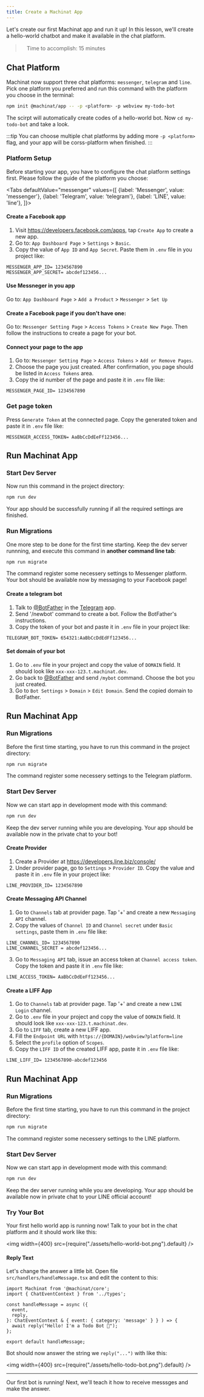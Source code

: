 ```yaml
---
title: Create a Machinat App
---
```


Let's create our first Machinat app and run it up! In this lesson, we'll create a
hello-world chatbot and make it available in the chat platform.

>　Time to accomplish: 15 minutes

## Chat Platform

Machinat now support three chat platforms: `messenger`, `telegram` and `line`.
Pick one platform you preferred and run this command with the platform you choose
in the terminal:

```bash
npm init @machinat/app -- -p <platform> -p webview my-todo-bot
```

The scirpt will automatically create codes of a hello-world bot. Now
`cd my-todo-bot` and take a look.

:::tip
You can choose multiple chat platforms by adding more `-p <platform>` flag, and
your app will be corss-platform when finished.
:::

### Platform Setup

Before starting your app, you have to configure the chat platform settings first.
Please follow the guide of the platform you choose:


<Tabs
  defaultValue="messenger"
  values={[
    {label: 'Messenger', value: 'messenger'},
    {label: 'Telegram', value: 'telegram'},
    {label: 'LINE', value: 'line'},
  ]}>
  <TabItem value="messenger">


#### Create a Facebook app
  1. Visit https://developers.facebook.com/apps, tap `Create App` to create a new app.
  2. Go to: `App Dashboard Page` > `Settings` > `Basic`.
  3. Copy the value of `App ID` and `App Secret`. Paste them in `.env` file in
     you project like:

```
MESSENGER_APP_ID= 1234567890
MESSENGER_APP_SECRET= abcdef123456...
```

#### Use Messneger in you app
  Go to: `App Dashboard Page` > `Add a Product` > `Messenger` > `Set Up`

#### Create a Facebook page if you don't have one:
  Go to: `Messenger Setting Page` > `Access Tokens` > `Create New Page`.
  Then follow the instructions to create a page for your bot.

#### Connect your page to the app
  1. Go to: `Messenger Setting Page` > `Access Tokens` > `Add or Remove Pages`.
  2. Choose the page you just created. After confirmation, you page should be
     listed in `Access Tokens` area.
  3. Copy the id number of the page and paste it in `.env` file like:

```
MESSENGER_PAGE_ID= 1234567890
```

### Get page token
  Press `Generate Token` at the connected page. Copy the generated token and
  paste it in `.env` file like:

```
MESSENGER_ACCESS_TOKEN= AaBbCcDdEeFf123456...
```

## Run Machinat App

### Start Dev Server

Now run this command in the project directory:

```bash
npm run dev
````

Your app should be successfully running if all the required settings are
finished.

### Run Migrations

One more step to be done for the first time starting.
Keep the dev server runnning, and execute this command in **another command line
tab**:

```bash
npm run migrate
```

The command register some necessery settings to Messenger platform. Your bot
should be available now by messaging to your Facebook page!


  </TabItem>
  <TabItem value="telegram">


#### Create a telegram bot

1. Talk to [@BotFather](https://t.me/botfather) in the [Telegram](https://telegram.org/) app.
2. Send '/newbot' command to create a bot. Follow the BotFather's instructions.
3. Copy the token of your bot and paste it in `.env` file in your project like:

```
TELEGRAM_BOT_TOKEN= 654321:AaBbCcDdEdFf123456...
```

#### Set domain of your bot

1. Go to `.env` file in your project and copy the value of `DOMAIN` field. It
   should look like `xxx-xxx-123.t.machinat.dev`.
2. Go back to [@BotFather](https://t.me/botfather) and send `/mybot` command. Choose the bot you just created.
3. Go to `Bot Settings` > `Domain` > `Edit Domain`. Send the copied domain to BotFather.


## Run Machinat App

### Run Migrations

Before the first time starting, you have to run this command in the project directory:

```bash
npm run migrate
```

The command register some necessery settings to the Telegram platform.

### Start Dev Server

Now we can start app in development mode with this command:

```bash
npm run dev
````

Keep the dev server running while you are developing. Your app should be available
now in the private chat to your bot!

  </TabItem>
  <TabItem value="line">


#### Create Provider

1. Create a Provider at https://developers.line.biz/console/
2. Under provider page, go to `Settings` > `Provider ID`. Copy the value and
   paste it in `.env` file in your project like:

```
LINE_PROVIDER_ID= 1234567890
```

#### Create Messaging API Channel

1. Go to `Channels` tab at provider page. Tap '+' and create a new
   `Messaging API` channel.
2. Copy the values of `Channel ID` and `Channel secret` under `Basic settings`,
   paste them in `.env` file like:

```
LINE_CHANNEL_ID= 1234567890
LINE_CHANNEL_SECRET = abcdef123456...
```

3. Go to `Messaging API` tab, issue an access token at `Channel access token`.
   Copy the token and paste it in `.env` file like:

```
LINE_ACCESS_TOKEN= AaBbCcDdEeFf123456...
```

#### Create a LIFF App

1. Go to `Channels` tab at provider page. Tap '+' and create a new
   `LINE Login` channel.
2. Go to `.env` file in your project and copy the value of `DOMAIN` field. It
   should look like `xxx-xxx-123.t.machinat.dev`.
3. Go to `LIFF` tab, create a new LIFF app.
4. Fill the `Endpoint URL` with `https://{DOMAIN}/webview?platform=line`
5. Select the `profile` option of `Scopes`.
6. Copy the `LIFF ID` of the created LIFF app, paste it in `.env` file like:

```
LINE_LIFF_ID= 1234567890-abcdef123456
```

## Run Machinat App

### Run Migrations

Before the first time starting, you have to run this command in the project directory:

```bash
npm run migrate
```

The command register some necessery settings to the LINE platform.

### Start Dev Server

Now we can start app in development mode with this command:

```bash
npm run dev
````

Keep the dev server running while you are developing. Your app should be available
now in private chat to your LINE official account!

  </TabItem>
</Tabs>

### Try Your Bot

Your first hello world app is running now! Talk to your bot in the chat platform
and it should work like this:

<img width={400} src={require("./assets/hello-world-bot.png").default} />

#### Reply Text

Let's change the answer a little bit. Open file `src/handlers/handleMessage.tsx`
and edit the content to this:


```tsx title="src/handlers/handleMessage.tsx"
import Machinat from '@machinat/core';
import { ChatEventContext } from '../types';

const handleMessage = async ({
  event,
  reply,
}: ChatEventContext & { event: { category: 'message' } } ) => {
  await reply("Hello! I'm a Todo Bot 🤖");
};

export default handleMessage;
```

Bot should now answer the string we `reply("...")` with like this:

<img width={400} src={require("./assets/hello-todo-bot.png").default} />

---

Our first bot is running! Next, we'll teach it how to receive messsges and
make the answer.
